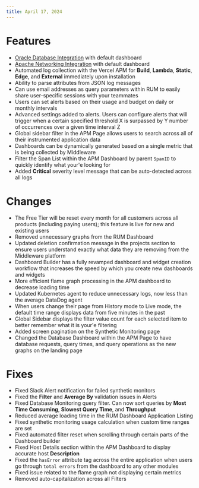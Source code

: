 ```yaml
---
title: April 17, 2024
---
```


# Features

- [Oracle Database Integration]() with default dashboard
- [Apache Networking Integration]() with default dashboard
- Automated log collection with the Vercel APM for __Build__, __Lambda__, __Static__, __Edge__, and __External__ immediately upon installation
- Ability to parse attributes from JSON log messages
- Can use email addresses as query parameters within RUM to easily share user-specific sessions with your teammates
- Users can set alerts based on their usage and budget on daily or monthly intervals
- Advanced settings added to alerts. Users can configure alerts that will trigger when a certain specified threshold X is surpassed by Y number of occurrences over a given time interval Z
- Global sidebar filter in the APM Page allows users to search across all of their instrumented application data
- Dashboards can be dynamically generated based on a single metric that is being collected by Middleware
- Filter the Span List within the APM Dashboard by parent `SpanID` to quickly identify what your'e looking for
- Added __Critical__ severity level message that can be auto-detected across all logs

# Changes

- The Free Tier will be reset every month for all customers across all products (including paying users); this feature is live for new and existing users
- Removed unnecessary graphs from the RUM Dashboard
- Updated deletion confirmation message in the projects section to ensure users understand exactly what data they are removing from the Middleware platform
- Dashboard Builder has a fully revamped dashboard and widget creation workflow that increases the speed by which you create new dashboards and widgets
- More efficient flame graph processing in the APM dashboard to decrease loading time
- Updated Kubernetes agent to reduce unnecessary logs, now less than the average DataDog agent
- When users change their page from History mode to Live mode, the default time range displays data from five minutes in the past
- Global Sidebar displays the filter value count for each selected item to better remember what it is your'e filtering
- Added screen pagination on the Synthetic Monitoring page
- Changed the Database Dashboard within the APM Page to have database requests, query times, and query operations as the new graphs on the landing page

# Fixes

- Fixed Slack Alert notification for failed synthetic monitors
- Fixed the __Filter__ and __Average By__ validation issues in Alerts
- Fixed Database Monitoring query filter. Can now sort queries by __Most Time Consuming__, __Slowest Query Time__, and __Throughput__
- Reduced average loading time in the RUM Dashboard Application Listing
- Fixed synthetic monitoring usage calculation when custom time ranges are set
- Fixed automated filter reset when scrolling through certain parts of the Dashboard builder 
- Fixed Host Details section within the APM Dashboard to display accurate host __Description__
- Fixed the `hasError` attribute tag across the entire application when users go through `total errors` from the dashboard to any other modules
- Fixed issue related to the flame graph not displaying certain metrics
- Removed auto-capitalization across all Filters